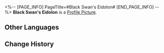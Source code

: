 <%-- [PAGE_INFO]
PageTitle=#Black Swan's Eidolon#
[END_PAGE_INFO] --%>
{{Item Infobox
|id          = 11307
|image       = Item Black Swan's Eidolon.png
|type        = Eidolon Activation Material
|invCategory = 
|rarity      = 5
|effect      = Material for raising Black Swan's Eidolon Level.
|description = 
}}
'''Black Swan's Eidolon''' is a [[Profile Picture]].

==Other Languages==
{{Other Languages
|en   = Black Swan's Eidolon
|zhs  = 【黑天鹅】的星魂
|zht  = 【黑天鵝】的星魂
|ja   = 「ブラックスワン」の星魂
|ko   = [블랙 스완]의 성혼
|es   = Eidolon de Cisne Negro
|fr   = Eidolon de Cygne noir
|ru   = Эйдолон Чёрного Лебедя
|th   = Eidolon ของ Black Swan
|vi   = Tinh Hồn Black Swan
|de   = Schwarzer Schwans Eidolon
|id   = Black Swan's Eidolon
|pt   = Eidolon da Cisne Negro
}}

==Change History==
{{Change History|2.0}}